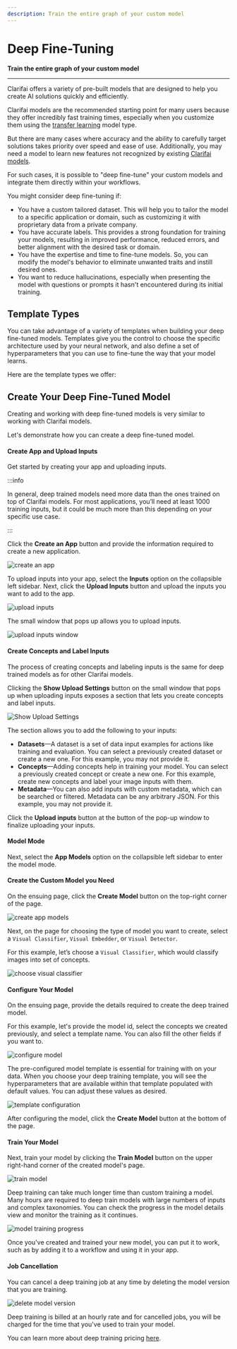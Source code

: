 ```yaml
---
description: Train the entire graph of your custom model
---
```


# Deep Fine-Tuning 

**Train the entire graph of your custom model**
<hr />

Clarifai offers a variety of pre-built models that are designed to help you create AI solutions quickly and efficiently.

Clarifai models are the recommended starting point for many users because they offer incredibly fast training times, especially when you customize them using the [transfer learning](https://docs.clarifai.com/portal-guide/model/model-types/transfer-learning) model type.

But there are many cases where accuracy and the ability to carefully target solutions takes priority over speed and ease of use. Additionally, you may need a model to learn new features not recognized by existing [Clarifai models](https://docs.clarifai.com/portal-guide/model/clarifai-models#clarifai-models-1). 

For such cases, it is possible to "deep fine-tune" your custom models and integrate them directly within your workflows.

You might consider deep fine-tuning if:

* You have a custom tailored dataset. This will help you to tailor the model to a specific application or domain, such as customizing it with proprietary data from a private company.
* You have accurate labels. This provides a strong foundation for training your models, resulting in improved performance, reduced errors, and better alignment with the desired task or domain.
* You have the expertise and time to fine-tune models. So, you can modify the model's behavior to eliminate unwanted traits and instill desired ones.
* You want to reduce hallucinations, especially when presenting the model with questions or prompts it hasn't encountered during its initial training.

## Template Types

You can take advantage of a variety of templates when building your deep fine-tuned models. Templates give you the control to choose the specific architecture used by your neural network, and also define a set of hyperparameters that you can use to fine-tune the way that your model learns.

Here are the template types we offer:


<DocCardList items={useCurrentSidebarCategory().items}/>

## Create Your Deep Fine-Tuned Model

Creating and working with deep fine-tuned models is very similar to working with Clarifai models.

Let's demonstrate how you can create a deep fine-tuned model. 

#### Create App and Upload Inputs

Get started by creating your app and uploading inputs.

:::info

In general, deep trained models need more data than the ones trained on top of Clarifai models. For most applications, you’ll need at least 1000 training inputs, but it could be much more than this depending on your specific use case.

:::

Click the **Create an App** button and provide the information required to create a new application.

![create an app](/img/community_2/custom_model_create_new_app.png)

To upload inputs into your app, select the **Inputs** option on the collapsible left sidebar. Next, click the **Upload Inputs** button and upload the inputs you want to add to the app.

![upload inputs](/img/community_2/custom_model_upload_inputs.png)

The small window that pops up allows you to upload inputs.

![upload inputs window](/img/community_2/custom_models_upload_inputs_window.png)

#### Create Concepts and Label Inputs

The process of creating concepts and labeling inputs is the same for deep trained models as for other Clarifai models.

Clicking the **Show Upload Settings** button on the small window that pops up when uploading inputs exposes a section that lets you create concepts and label inputs.

![Show Upload Settings](/img/community_2/custom_model_show_upload_settings.png)

The section allows you to add the following to your inputs:

- **Datasets**—A dataset is a set of data input examples for actions like training and evaluation. You can select a previously created dataset or create a new one. For this example, you may not provide it.
- **Concepts**—Adding concepts help in training your model. You can select a previously created concept or create a new one. For this example, create new concepts and label your image inputs with them.
- **Metadata**—You can also add inputs with custom metadata, which can be searched or filtered. Metadata can be any arbitrary JSON. For this example, you may not provide it.

Click the **Upload inputs** button at the button of the pop-up window to finalize uploading your inputs.

#### Model Mode

Next, select the **App Models** option on the collapsible left sidebar to enter the model mode.

#### Create the Custom Model you Need

On the ensuing page, click the **Create Model** button on the top-right corner of the page.

![create app models](/img/community_2/custom_model_create_model.png)

Next, on the page for choosing the type of model you want to create, select a `Visual Classifier`, `Visual Embedder`, or `Visual Detector`.

For this example, let’s choose a `Visual Classifier`, which would classify images into set of concepts.

![choose visual classifier](/img/community_2/choose_visual_classifier.png)

#### Configure Your Model

On the ensuing page, provide the details required to create the deep trained model.

For this example, let's provide the model id, select the concepts we created previously, and select a template name. You can also fill the other fields if you want to.

![configure model](/img/community_2/deep_training_create_model.png)

The pre-configured model template is essential for training with on your data. When you choose your deep training template, you will see the hyperparameters that are available within that template populated with default values. You can adjust these values as desired.

![template configuration](/img/community_2/template_configuration.png)

After configuring the model, click the **Create Model** button at the bottom of the page.

#### Train Your Model

Next, train your model by clicking the **Train Model** button on the upper right-hand corner of the created model's page.

![train model](/img/community_2/deep_training_train_model.png)

Deep training can take much longer time than custom training a model. Many hours are required to deep train models with large numbers of inputs and complex taxonomies. You can check the progress in the model details view and monitor the training as it continues.

![model training progress](/img/community_2/model_training_progress.png)

Once you've created and trained your new model, you can put it to work, such as by adding it to a workflow and using it in your app.

#### Job Cancellation

You can cancel a deep training job at any time by deleting the model version that you are training. 

![delete model version](/img/community_2/delete_model_version.png)

Deep training is billed at an hourly rate and for cancelled jobs, you will be charged for the time that you've used to train your model. 

You can learn more about deep training pricing [here](https://www.clarifai.com/pricing).

